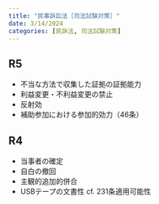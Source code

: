 ```yaml
---
title: "民事訴訟法［司法試験対策］"
date: 3/14/2024
categories: [民訴法, 司法試験対策]
---
```


## R5

* 不当な方法で収集した証拠の証拠能力
* 利益変更・不利益変更の禁止
* 反射効
* 補助参加における参加的効力（46条）

## R4

* 当事者の確定
* 自白の撤回
* 主観的追加的併合
* USBテープの文書性 cf. 231条適用可能性

